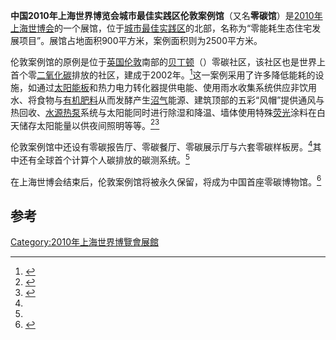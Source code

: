 {{Infobox building
| building_name       = 2010年上海世博会伦敦案例馆
| native_building_name= 
| former_names        =
| alternate_names     =
| image               = 
| caption             =
| map_type            = 
| altitude            = 
| building_type       = 
| architectural_style = 
| structural_system   = 
| cost                = 
| ren_cost            =
| location            = [[上海|上海]]世博园区E片区
| address             = 
| client              = 
| owner               = 
| current_tenants     = 
| landlord            = 
| coordinates         = 
| start_date          = 
| completion_date     = 
| inauguration_date   =
| renovation_date     = 
| demolition_date     = 
| destruction_date    = 
| height              = 
| diameter            = 
| other_dimensions    = 
| floor_count         = 
| floor_area          = 900平方米
| main_contractor     = 
| architect           = 陈硕
| architecture_firm   = 
| structural_engineer = 
| services_engineer   = 
| civil_engineer      = 
| other_designers     = 
| quantity_surveyor   = 
| awards              = 
| ren_architect       =
| ren_firm            =
| ren_str_engineer    = 
| ren_serv_engineer   = 
| ren_civ_engineer    = 
| ren_oth_designers   = 
| ren_qty_surveyor    = 
| ren_awards          = 
| references          = 
}}

'''中国2010年上海世界博览会城市最佳实践区伦敦案例馆'''（又名'''零碳馆'''）是[[2010年上海世博会|2010年上海世博会]]的一个展馆，位于[[中国2010年上海世界博览会城市最佳实践区|城市最佳实践区]]的北部，名称为“零能耗生态住宅发展项目”。展馆占地面积900平方米，案例面积则为2500平方米。


伦敦案例馆的原例是位于[[英国|英国]][[伦敦|伦敦]]南部的[[贝丁顿|贝丁顿]]（{{lang|en|BedZED}}）零碳社区，该社区也是世界上首个零[[二氧化碳|二氧化碳]]排放的社区，建成于2002年。<ref name="expo">{{cite web|url=http://www.expo2010.cn/c/ubpa_tpl_1955.htm|title=伦敦案例馆|publisher=上海世博会官网|accessdate=2010-05-07|deadurl=yes|archiveurl=https://web.archive.org/web/20100506013536/http://www.expo2010.cn/c/ubpa_tpl_1955.htm|archivedate=2010-05-06}}</ref>这一案例采用了许多降低能耗的设施，如通过[[太阳能板|太阳能板]]和热力电力转化器提供电能、使用雨水收集系统供应非饮用水、将食物与[[有机肥料|有机肥料]]从而发酵产生[[沼气|沼气]]能源、建筑顶部的五彩“风帽”提供通风与热回收、[[水源热泵|水源热泵]]系统与太阳能同时进行除湿和降温、墙体使用特殊[[荧光|荧光]]涂料在白天储存太阳能量以供夜间照明等等。<ref>{{cite web|url=http://2010.qq.com/a/20100424/000132.htm|title=伦敦案例馆“零排放”实现自给自足“神话”|publisher=腾讯世博|accessdate=2010-05-07|archive-date=2019-11-15|archive-url=https://web.archive.org/web/20191115185712/https://2010.qq.com/a/20100424/000132.htm|dead-url=no}}</ref><ref name="qq">{{cite web|url=http://2010.qq.com/a/20100423/000123.htm|title=伦敦零碳馆餐具也可以发电 可计算个人碳排放|publisher=腾讯世博|accessdate=2010-05-07|archive-date=2019-12-04|archive-url=https://web.archive.org/web/20191204163934/https://2010.qq.com/a/20100423/000123.htm|dead-url=no}}</ref>

伦敦案例馆中还设有零碳报告厅、零碳餐厅、零碳展示厅与六套零碳样板房。<ref name="expo" />其中还有全球首个计算个人碳排放的碳测系统。<ref name="qq" />

在上海世博会结束后，伦敦案例馆将被永久保留，将成为中国首座零碳博物馆。<ref>{{cite web|url=http://discover.news.163.com/09/1224/11/5RA0I5UR000125LI.html|title=世博“零碳馆”:中国第一座零碳排放公共建筑|publisher=网易|accessdate=200100507|archive-url=https://web.archive.org/web/20091228140103/http://discover.news.163.com/09/1224/11/5RA0I5UR000125LI.html|archive-date=2009-12-28|dead-url=yes}}</ref>

== 参考 ==
{{reflist}}

{{2010年上海世博会展馆}}
[[Category:2010年上海世界博覽會展館|Category:2010年上海世界博覽會展館]]